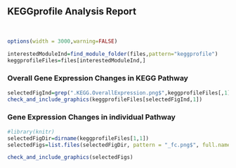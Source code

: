 
## KEGGprofile Analysis Report

<br>

```r
options(width = 3000,warning=FALSE)

interestedModuleInd=find_module_folder(files,pattern="keggprofile")
keggprofileFiles=files[interestedModuleInd,]

```

### Overall Gene Expression Changes in KEGG Pathway

```r
selectedFigInd=grep(".KEGG.OverallExpression.png$",keggprofileFiles[,1])
check_and_include_graphics(keggprofileFiles[selectedFigInd,1])
```

### Gene Expression Changes in individual Pathway

```r
#library(knitr)
selectedFigDir=dirname(keggprofileFiles[1,1])
selectedFigs=list.files(selectedFigDir, pattern = "_fc.png$", full.names = TRUE)

check_and_include_graphics(selectedFigs)
```

